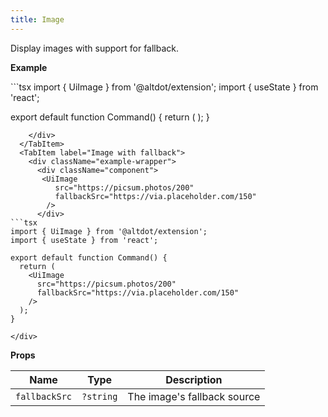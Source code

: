 ```yaml
---
title: Image
---
```



Display images with support for fallback.

**Example**

<Tabs>
  <TabItem label="Image">
    <div className="example-wrapper">
      <div className="component">
        <UiImage src="https://picsum.photos/200" />
      </div>
```tsx
import { UiImage } from '@altdot/extension';
import { useState } from 'react';

export default function Command() {
  return (
    <UiImage src="https://picsum.photos/200" />
  );
}
```
    </div>
  </TabItem>
  <TabItem label="Image with fallback">
    <div className="example-wrapper">
      <div className="component">
       <UiImage
          src="https://picsum.photos/200"
          fallbackSrc="https://via.placeholder.com/150"
        />
      </div>
```tsx
import { UiImage } from '@altdot/extension';
import { useState } from 'react';

export default function Command() {
  return (
    <UiImage
      src="https://picsum.photos/200"
      fallbackSrc="https://via.placeholder.com/150"
    />
  );
}
```
    </div>
  </TabItem>
</Tabs>

**Props**

| Name | Type | Description |
| ----------- | ----------- | ----------- |
| `fallbackSrc` | `?string` | The image's fallback source |

